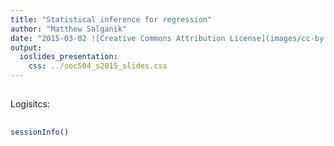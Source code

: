 ```yaml
---
title: "Statistical inference for regression"
author: "Matthew Salganik"
date: "2015-03-02 ![Creative Commons Attribution License](images/cc-by.png)"
output: 
  ioslides_presentation:
    css: ../soc504_s2015_slides.css
---
```


##

Logisitcs:


##

##

```r
sessionInfo()
```
